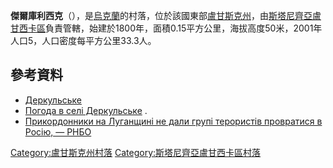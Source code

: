 {{Expand|time=2017-04-01}}
{{coord|48|59|43|N|39|41|33|E|scale:100000|display=title}}

'''傑爾庫利西克'''（{{lang-uk|Деркульське}}），是[[烏克蘭|烏克蘭]]的村落，位於該國東部[[盧甘斯克州|盧甘斯克州]]，由[[斯塔尼齊亞盧甘西卡區|斯塔尼齊亞盧甘西卡區]]負責管轄，始建於1800年，面積0.15平方公里，海拔高度50米，2001年人口5，人口密度每平方公里33.3人。

==參考資料==
* [http://w1.c1.rada.gov.ua/pls/z7502/A005?rdat1=30.08.2013&rf7571=18721 Деркульське]{{dead link|date=2017年11月 |bot=InternetArchiveBot |fix-attempted=yes }}
* [http://weather.in.ua/ua/lyganskaja/6586 Погода в селі Деркульське] {{Wayback|url=http://weather.in.ua/ua/lyganskaja/6586 |date=20200202150702 }}.
* [http://espreso.tv/news/2014/08/19/prykordonnyky_na_luhanschyni_ne_daly_hrupi_terorystiv_provratysya_v_rosiyu___rnbo Прикордонники на Луганщині не дали групі терористів провратися в Росію, — РНБО] {{Wayback|url=http://espreso.tv/news/2014/08/19/prykordonnyky_na_luhanschyni_ne_daly_hrupi_terorystiv_provratysya_v_rosiyu___rnbo |date=20200202150659 }}

{{DEFAULTSORT:Деркульське}}
[[Category:盧甘斯克州村落|Category:盧甘斯克州村落]]
[[Category:斯塔尼齊亞盧甘西卡區村落|Category:斯塔尼齊亞盧甘西卡區村落]]


{{Luhansk-geo-stub}}